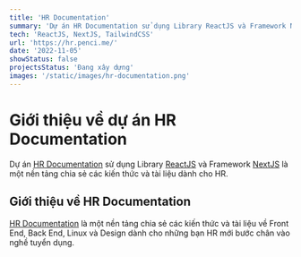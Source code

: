 ```yaml
---
title: 'HR Documentation'
summary: 'Dự án HR Documentation sử dụng Library ReactJS và Framework NextJS là một nền tảng chia sẻ các kiến thức và tài liệu dành cho HR.'
tech: 'ReactJS, NextJS, TailwindCSS'
url: 'https://hr.penci.me/'
date: '2022-11-05'
showStatus: false
projectsStatus: 'Đang xây dựng'
images: '/static/images/hr-documentation.png'
---
```


# Giới thiệu về dự án HR Documentation

Dự án [HR Documentation](https://hr.penci.me/) sử dụng Library [ReactJS](https://reactjs.org/) và Framework [NextJS](https://nextjs.org/) là một nền tảng chia sẻ các kiến thức và tài liệu dành cho HR.

## Giới thiệu về HR Documentation

[HR Documentation](https://hr.penci.me/) là một nền tảng chia sẻ các kiến thức và tài liệu về Front End, Back End, Linux và Design dành cho những bạn HR mới bước chân vào nghề tuyển dụng.
